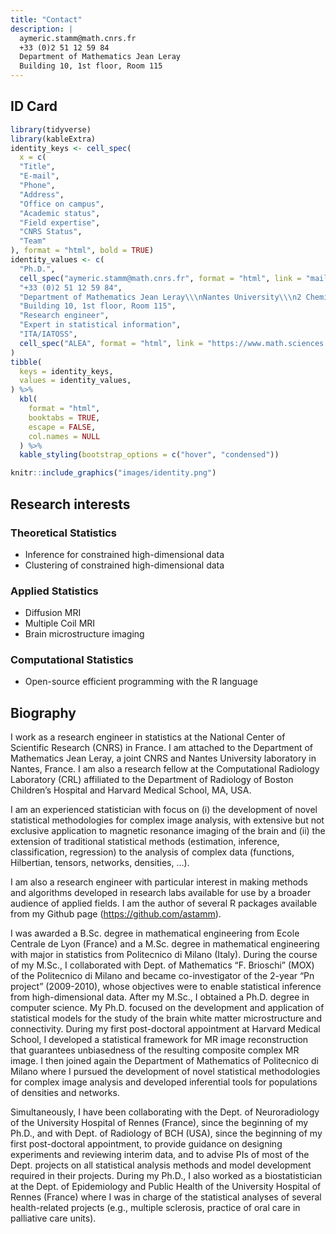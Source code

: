 ```yaml
---
title: "Contact"
description: |
  aymeric.stamm@math.cnrs.fr  
  +33 (0)2 51 12 59 84  
  Department of Mathematics Jean Leray  
  Building 10, 1st floor, Room 115
---
```


## ID Card

```r
library(tidyverse)
library(kableExtra)
identity_keys <- cell_spec(
  x = c(
  "Title", 
  "E-mail", 
  "Phone", 
  "Address", 
  "Office on campus", 
  "Academic status", 
  "Field expertise", 
  "CNRS Status", 
  "Team"
), format = "html", bold = TRUE)
identity_values <- c(
  "Ph.D.", 
  cell_spec("aymeric.stamm@math.cnrs.fr", format = "html", link = "mailto:aymeric.stamm@math.cnrs.fr"), 
  "+33 (0)2 51 12 59 84", 
  "Department of Mathematics Jean Leray\\\nNantes University\\\n2 Chemin de la Houssinière\\\nBP 92208\\\n44322 Nantes Cedex 3, France", 
  "Building 10, 1st floor, Room 115", 
  "Research engineer", 
  "Expert in statistical information", 
  "ITA/IATOSS", 
  cell_spec("ALEA", format = "html", link = "https://www.math.sciences.univ-nantes.fr/fr/equipe/alea")
)
tibble(
  keys = identity_keys, 
  values = identity_values, 
) %>% 
  kbl(
    format = "html", 
    booktabs = TRUE, 
    escape = FALSE, 
    col.names = NULL
  ) %>% 
  kable_styling(bootstrap_options = c("hover", "condensed"))
```

```r
knitr::include_graphics("images/identity.png")
```

## Research interests

### **Theoretical Statistics**

-   Inference for constrained high-dimensional data
-   Clustering of constrained high-dimensional data

### **Applied Statistics**

-   Diffusion MRI
-   Multiple Coil MRI
-   Brain microstructure imaging

### **Computational Statistics**

-   Open-source efficient programming with the R language

## Biography

I work as a research engineer in statistics at the National Center of
Scientific Research (CNRS) in France. I am attached to the Department of
Mathematics Jean Leray, a joint CNRS and Nantes University laboratory in
Nantes, France. I am also a research fellow at the Computational
Radiology Laboratory (CRL) affiliated to the Department of Radiology of
Boston Children's Hospital and Harvard Medical School, MA, USA.

I am an experienced statistician with focus on (i) the development of
novel statistical methodologies for complex image analysis, with
extensive but not exclusive application to magnetic resonance imaging of
the brain and (ii) the extension of traditional statistical methods
(estimation, inference, classification, regression) to the analysis of
complex data (functions, Hilbertian, tensors, networks, densities, ...).

I am also a research engineer with particular interest in making methods
and algorithms developed in research labs available for use by a broader
audience of applied fields. I am the author of several R packages
available from my Github page (<https://github.com/astamm>).

I was awarded a B.Sc. degree in mathematical engineering from Ecole
Centrale de Lyon (France) and a M.Sc. degree in mathematical engineering
with major in statistics from Politecnico di Milano (Italy). During the
course of my M.Sc., I collaborated with Dept. of Mathematics "F.
Brioschi" (MOX) of the Politecnico di Milano and became co-investigator
of the 2-year "Pn project" (2009-2010), whose objectives were to enable
statistical inference from high-dimensional data. After my M.Sc., I
obtained a Ph.D. degree in computer science. My Ph.D. focused on the
development and application of statistical models for the study of the
brain white matter microstructure and connectivity. During my first
post-doctoral appointment at Harvard Medical School, I developed a
statistical framework for MR image reconstruction that guarantees
unbiasedness of the resulting composite complex MR image. I then joined
again the Department of Mathematics of Politecnico di Milano where I
pursued the development of novel statistical methodologies for complex
image analysis and developed inferential tools for populations of
densities and networks.

Simultaneously, I have been collaborating with the Dept. of
Neuroradiology of the University Hospital of Rennes (France), since the
beginning of my Ph.D., and with Dept. of Radiology of BCH (USA), since
the beginning of my first post-doctoral appointment, to provide guidance
on designing experiments and reviewing interim data, and to advise PIs
of most of the Dept. projects on all statistical analysis methods and
model development required in their projects. During my Ph.D., I also
worked as a biostatistician at the Dept. of Epidemiology and Public
Health of the University Hospital of Rennes (France) where I was in
charge of the statistical analyses of several health-related projects
(e.g., multiple sclerosis, practice of oral care in palliative care
units).
